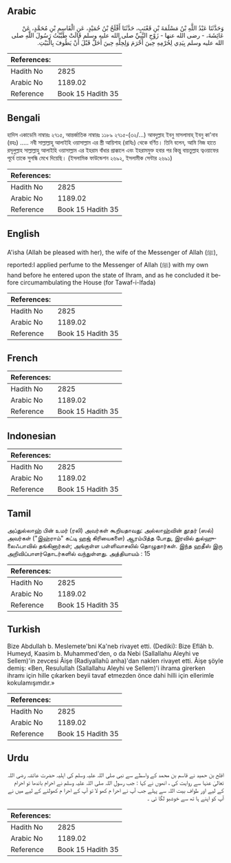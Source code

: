 ## Arabic


<div dir="rtl" lang="ar" style={{fontSize:'larger',backgroundColor:'#f8f9fa',padding:20}}>
وَحَدَّثَنَا عَبْدُ اللَّهِ بْنُ مَسْلَمَةَ بْنِ قَعْنَبٍ، حَدَّثَنَا أَفْلَحُ بْنُ حُمَيْدٍ، عَنِ الْقَاسِمِ بْنِ مُحَمَّدٍ، عَنْ عَائِشَةَ، - رضى الله عنها - زَوْجِ النَّبِيِّ صلى الله عليه وسلم قَالَتْ طَيَّبْتُ رَسُولَ اللَّهِ صلى الله عليه وسلم بِيَدِي لِحُرْمِهِ حِينَ أَحْرَمَ وَلِحِلِّهِ حِينَ أَحَلَّ قَبْلَ أَنْ يَطُوفَ بِالْبَيْتِ‏.‏
</div>
<div style={{backgroundColor:'#f8f9fa',padding:20, marginBottom: 10}}><table> <thead> <tr> <th>References:</th> <th></th> </tr> </thead> <tbody><tr><td>Hadith No</td><td>2825</td></tr><tr><td>Arabic No</td><td>1189.02</td></tr><tr><td>Reference</td><td>Book 15 Hadith 35</td></tr></tbody></table></div>

## Bengali


<div dir="ltr" lang="bn" style={{fontSize:'larger',backgroundColor:'#f8f9fa',padding:20}}>
হাদিস একাডেমি নাম্বারঃ ২৭১৫, আন্তর্জাতিক নাম্বারঃ ১১৮৯ ২৭১৫-(৩২/...) আবদুল্লাহ ইবনু মাসলামাহ্ ইবনু কা'নাব (রহঃ) ..... নবী সাল্লাল্লাহু আলাইহি ওয়াসাল্লাম এর স্ত্রী আয়িশাহ (রাযিঃ) থেকে বর্ণিত। তিনি বলেন, আমি নিজ হাতে রসূলুল্লাহ সাল্লাল্লাহু আলাইহি ওয়াসাল্লাম এর ইহরাম বাঁধার প্রাক্কালে এবং ইহরামমুক্ত হবার পর কিন্তু বায়তুল্লাহ ত্বওয়াফের পূর্বে তাকে সুগন্ধি মেখে দিয়েছি। (ইসলামিক ফাউন্ডেশন ২৬৯২, ইসলামীক সেন্টার ২৬৯১)
</div>
<div style={{backgroundColor:'#f8f9fa',padding:20, marginBottom: 10}}><table> <thead> <tr> <th>References:</th> <th></th> </tr> </thead> <tbody><tr><td>Hadith No</td><td>2825</td></tr><tr><td>Arabic No</td><td>1189.02</td></tr><tr><td>Reference</td><td>Book 15 Hadith 35</td></tr></tbody></table></div>

## English


<div dir="ltr" lang="en" style={{fontSize:'larger',backgroundColor:'#f8f9fa',padding:20}}>
A'isha (Allah be pleased with her), the wife of the Messenger of Allah (ﷺ), reported:I applied perfume to the Messenger of Allah (ﷺ) with my own hand before he entered upon the state of Ihram, and as he concluded it before circumambulating the House (for Tawaf-i-lfada)
</div>
<div style={{backgroundColor:'#f8f9fa',padding:20, marginBottom: 10}}><table> <thead> <tr> <th>References:</th> <th></th> </tr> </thead> <tbody><tr><td>Hadith No</td><td>2825</td></tr><tr><td>Arabic No</td><td>1189.02</td></tr><tr><td>Reference</td><td>Book 15 Hadith 35</td></tr></tbody></table></div>

## French


<div dir="ltr" lang="fr" style={{fontSize:'larger',backgroundColor:'#f8f9fa',padding:20}}>

</div>
<div style={{backgroundColor:'#f8f9fa',padding:20, marginBottom: 10}}><table> <thead> <tr> <th>References:</th> <th></th> </tr> </thead> <tbody><tr><td>Hadith No</td><td>2825</td></tr><tr><td>Arabic No</td><td>1189.02</td></tr><tr><td>Reference</td><td>Book 15 Hadith 35</td></tr></tbody></table></div>

## Indonesian


<div dir="ltr" lang="id" style={{fontSize:'larger',backgroundColor:'#f8f9fa',padding:20}}>

</div>
<div style={{backgroundColor:'#f8f9fa',padding:20, marginBottom: 10}}><table> <thead> <tr> <th>References:</th> <th></th> </tr> </thead> <tbody><tr><td>Hadith No</td><td>2825</td></tr><tr><td>Arabic No</td><td>1189.02</td></tr><tr><td>Reference</td><td>Book 15 Hadith 35</td></tr></tbody></table></div>

## Tamil


<div dir="ltr" lang="ta" style={{fontSize:'larger',backgroundColor:'#f8f9fa',padding:20}}>
அப்துல்லாஹ் பின் உமர் (ரலி) அவர்கள் கூறியதாவது: அல்லாஹ்வின் தூதர் (ஸல்) அவர்கள் ("இஹ்ராம்" கட்டி ஹஜ் கிரியைகளை) ஆரம்பித்த போது, இரவில் துல்ஹுலைஃபாவில் தங்கினார்கள்; அங்குள்ள பள்ளிவாசலில் தொழுதார்கள். இந்த ஹதீஸ் இரு அறிவிப்பாளர்தொடர்களில் வந்துள்ளது. அத்தியாயம் : 15
</div>
<div style={{backgroundColor:'#f8f9fa',padding:20, marginBottom: 10}}><table> <thead> <tr> <th>References:</th> <th></th> </tr> </thead> <tbody><tr><td>Hadith No</td><td>2825</td></tr><tr><td>Arabic No</td><td>1189.02</td></tr><tr><td>Reference</td><td>Book 15 Hadith 35</td></tr></tbody></table></div>

## Turkish


<div dir="ltr" lang="tr" style={{fontSize:'larger',backgroundColor:'#f8f9fa',padding:20}}>
Bize Abdullah b. Meslemete'bni Ka'neb rivayet etti. (Dediki): Bize Eflâh b. Humeyd, Kaasim b. Muhammed'den, o da Nebi (Sallallahu Aleyhi ve Sellem)'in zevcesi Âişe (Radiyallahû anha)'dan naklen rivayet etti. Âişe şöyle demiş: «Ben, Resulullah (Sallallahu Aleyhi ve Sellem)'i ihrama girerken ihramı için hille çıkarken beyii tavaf etmezden önce dahi hilli için ellerimle kokulamışımdır.»
</div>
<div style={{backgroundColor:'#f8f9fa',padding:20, marginBottom: 10}}><table> <thead> <tr> <th>References:</th> <th></th> </tr> </thead> <tbody><tr><td>Hadith No</td><td>2825</td></tr><tr><td>Arabic No</td><td>1189.02</td></tr><tr><td>Reference</td><td>Book 15 Hadith 35</td></tr></tbody></table></div>

## Urdu


<div dir="rtl" lang="ur" style={{fontSize:'larger',backgroundColor:'#f8f9fa',padding:20}}>
افلح بن حمید نے قاسم بن محمد کے واسطے سے نبی صلی اللہ علیہ وسلم کی اہلیہ حضرت عائشہ رضی اللہ تعالیٰ عنہا سے روایت کی ، انھوں نے کہا : جب رسول اللہ صلی اللہ علیہ وسلم نے احرام باندھا تو احرام کے لیے اور طواف بیت اللہ سے پہلے جب آپ نے احرا م کھو لا تو آپ کے احرا م کھولنے کے لیے میں نے آپ کو اپنے ہا تھ سے خوشبو لگا ئی ۔
</div>
<div style={{backgroundColor:'#f8f9fa',padding:20, marginBottom: 10}}><table> <thead> <tr> <th>References:</th> <th></th> </tr> </thead> <tbody><tr><td>Hadith No</td><td>2825</td></tr><tr><td>Arabic No</td><td>1189.02</td></tr><tr><td>Reference</td><td>Book 15 Hadith 35</td></tr></tbody></table></div>